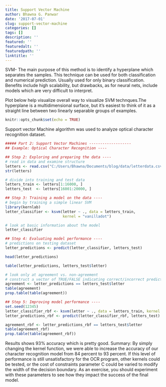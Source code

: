 ```yaml
---
title: Support Vector Machine
author: Bhawna G. Panwar
date: '2017-07-01'
slug: support-vector-machine
categories: []
tags: []
description: ''
featured: ''
featuredalt: ''
featuredpath: ''
linktitle: ''
---
```


SVM- The main purpose of this method is to identify a hyperplane which separates the samples. This technique can be used for both classification and numerical prediction. Usually used for only binary classification. Benefits include high scalability, but drawbacks, as for neural nets, include models which are very difficult to interpret.


Plot below help visualize overall way to visualize SVM technques.The hyperplane is a multidimensional surface, but it's easiest to think of it as a straight line between two linearly separable groups of examples.

```r
knitr::opts_chunk$set(echo = TRUE)
```


Support vector Machine algorithm was used to analyze optical character recognition dataset.

```r
##### Part 2: Support Vector Machines -------------------
## Example: Optical Character Recognition ----

## Step 2: Exploring and preparing the data ----
# read in data and examine structure
letters <- read.csv("C:/Users/Bhawna/Documents/blog/data/letterdata.csv")
str(letters)


```

```r
# divide into training and test data
letters_train <- letters[1:16000, ]
letters_test  <- letters[16001:20000, ]


```
```r
## Step 3: Training a model on the data ----
# begin by training a simple linear SVM
library(kernlab)
letter_classifier <- ksvm(letter ~ ., data = letters_train,
                          kernel = "vanilladot")

# look at basic information about the model
letter_classifier


```
```r
## Step 4: Evaluating model performance ----
# predictions on testing dataset
letter_predictions <- predict(letter_classifier, letters_test)

head(letter_predictions)

table(letter_predictions, letters_test$letter)

# look only at agreement vs. non-agreement
# construct a vector of TRUE/FALSE indicating correct/incorrect predictions
agreement <- letter_predictions == letters_test$letter
table(agreement)
prop.table(table(agreement))


```
```r
## Step 5: Improving model performance ----
set.seed(12345)
letter_classifier_rbf <- ksvm(letter ~ ., data = letters_train, kernel = "rbfdot")
letter_predictions_rbf <- predict(letter_classifier_rbf, letters_test)

agreement_rbf <- letter_predictions_rbf == letters_test$letter
table(agreement_rbf)
prop.table(table(agreement_rbf))
```
Results shows 93% accuracy which is pretty good.
Summary: By simply changing the kernel function, we were able to increase the accuracy of our character recognition model from 84 percent to 93 percent. If this level of performance is still unsatisfactory for the OCR program, other kernels could be tested, or the cost of constraints parameter C could be varied to modify the width of the decision boundary. As an exercise, you should experiment with these parameters to see how they impact the success of the final model.